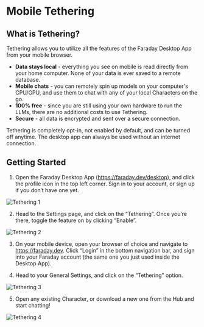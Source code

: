 # Mobile Tethering

## What is Tethering?

Tethering allows you to utilize all the features of the Faraday Desktop App from your mobile browser.

- **Data stays local** - everything you see on mobile is read directly from your home computer. None of your data is ever saved to a remote database.
- **Mobile chats** - you can remotely spin up models on your computer's CPU/GPU, and use them to chat with any of your local Characters on the go.
- **100% free** - since you are still using your own hardware to run the LLMs, there are no additional costs to use Tethering.
- **Secure** - all data is encrypted and sent over a secure connection.

Tethering is completely opt-in, not enabled by default, and can be
turned off anytime. The desktop app can always be used without an
internet connection.

## Getting Started

1. Open the Faraday Desktop App (https://faraday.dev/desktop), and click the profile icon in the top left corner. Sign in to your account, or sign up if you don’t have one yet.

![Tethering 1](/images/tethering1.png)

2. Head to the Settings page, and click on the “Tethering”. Once you’re there, toggle the feature on by clicking “Enable”.

![Tethering 2](/images/tethering2.png)

3. On your mobile device, open your browser of choice and navigate to https://faraday.dev. Click “Login” in the bottom navigation bar, and sign into your Faraday account (the same one you just used inside the Desktop App).

4. Head to your General Settings, and click on the “Tethering” option.

![Tethering 3](/images/tethering3.png)

5. Open any existing Character, or download a new one from the Hub and start chatting!

![Tethering 4](/images/tethering4.png)
